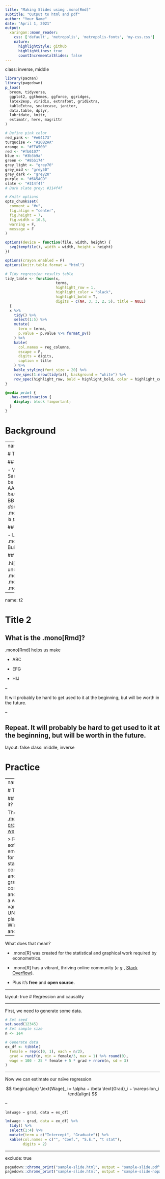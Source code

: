 ```yaml
---
title: "Making Slides using .mono[Rmd]"
subtitle: "Output to html and pdf"
author: "Your Name"
date: "April 1, 2021"
output:
  xaringan::moon_reader:
    css: ['default', 'metropolis', 'metropolis-fonts', 'my-css.css']
    nature:
      highlightStyle: github
      highlightLines: true
      countIncrementalSlides: false
---
```

class: inverse, middle

```R
library(pacman)
library(pagedown)
p_load(
  broom, tidyverse,
  ggplot2, ggthemes, ggforce, ggridges,
  latex2exp, viridis, extrafont, gridExtra,
  kableExtra, snakecase, janitor,
  data.table, dplyr,
  lubridate, knitr,
  estimatr, here, magrittr
)

# Define pink color
red_pink <- "#e64173"
turquoise <- "#20B2AA"
orange <- "#FFA500"
red <- "#fb6107"
blue <- "#3b3b9a"
green <- "#8bb174"
grey_light <- "grey70"
grey_mid <- "grey50"
grey_dark <- "grey20"
purple <- "#6A5ACD"
slate <- "#314f4f"
# Dark slate grey: #314f4f

# Knitr options
opts_chunk$set(
  comment = "#>",
  fig.align = "center",
  fig.height = 7,
  fig.width = 10.5,
  warning = F,
  message = F
)

options(device = function(file, width, height) {
  svg(tempfile(), width = width, height = height)
})

options(crayon.enabled = F)
options(knitr.table.format = "html")

# Tidy regression results table
tidy_table <- function(x, 
                       terms, 
                       highlight_row = 1,
                       highlight_color = "black", 
                       highlight_bold = T, 
                       digits = c(NA, 3, 3, 2, 5), title = NULL)
  {
  x %>%
    tidy() %>%
    select(1:5) %>%
    mutate(
      term = terms,
      p.value = p.value %>% format_pv()
    ) %>%
    kable(
      col.names = reg_columns,
      escape = F,
      digits = digits,
      caption = title
    ) %>%
    kable_styling(font_size = 20) %>%
    row_spec(1:nrow(tidy(x)), background = "white") %>%
    row_spec(highlight_row, bold = highlight_bold, color = highlight_color)
}
```

```css
@media print {
  .has-continuation {
    display: block !important;
  }
}
```

# Background

---
name: t1

# Title 1

## Today

- Welcome! Sample code can be found  [here](https://github.com/TakaakiKishida/rmarkdown-letter-slide).
- AAA: *Why are we here?* Think! 
- BBB: *What are we doing?* Think!
- .mono[Rmd]: Rmd is *powerful*.

## Upcoming

- Learn more .mono[Rmd].
- Build momentum.

## Long run

.hi[Goal:] Deepen understandings for .mono[markdown], .mono[html] and .mono[css].

---

name: t2

# Title 2

## What is the .mono[Rmd]?

.mono[Rmd] helps us make

- ABC

- EFG

- HIJ

--

It will probably be hard to get used to it at the beginning, but will be worth in the future.  

--

**Repeat**. It will probably be hard to get used to it at the beginning, but will be worth in the future.
---

layout: false
class: middle, inverse

# Practice

---
name: t3

# Title 3

## What is it?

The [.mono[R] project website](https://www.r-project.org):

> R is a free software environment for statistical computing and graphics. It compiles and runs on a wide variety of UNIX platforms, Windows and MacOS.

--

What does that mean?

- .mono[R] was created for the statistical and graphical work required by econometrics.

- .mono[R] has a vibrant, thriving online community (*e.g.*, [Stack Overflow](https://stackoverflow.com/questions/tagged/r)).

- Plus it's __free__ and __open source__.

---

layout: true
# Regression and causality

---

First, we need to generate some data.

```r
# Set seed
set.seed(12345)
# Set sample size
n <- 1e4

# Generate data
ex_df <- tibble(
  female = rep(c(0, 1), each = n/2),
  grad = runif(n, min = female/3, max = 1) %>% round(0),
  wage = 100 - 25 * female + 5 * grad + rnorm(n, sd = 3)
)
```

---

Now we can estimate our naïve regression

$$
\begin{align}
  \text{Wage}_i = \alpha + \beta \text{Grad}_i + \varepsilon_i
\end{align}
$$

--

`lm(wage ~ grad, data = ex_df)`


```r
lm(wage ~ grad, data = ex_df) %>% 
  tidy() %>%
  select(1:4) %>%
  mutate(term = c("Intercept", "Graduate")) %>%
  kable(col.names = c("", "Coef.", "S.E.", "t stat"), 
        digits = 2)
```

---

exclude: true

```R
pagedown::chrome_print("sample-slide.html", output = "sample-slide.pdf")
pagedown::chrome_print("sample-slide.html", output = "sample-slide-nopause.pdf")
```
